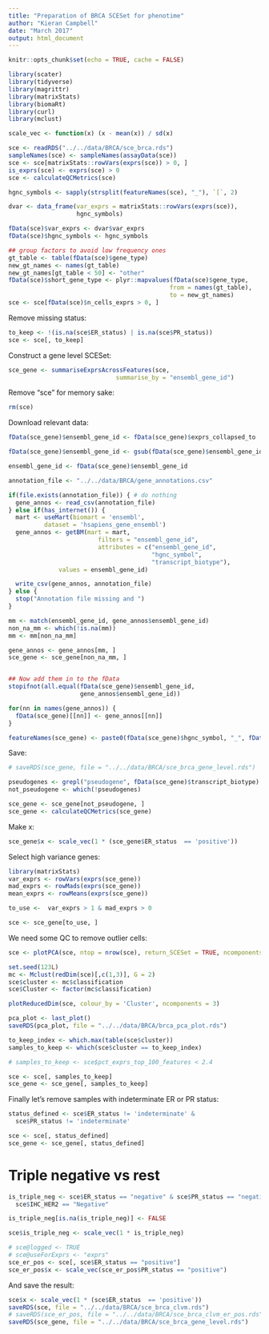 ```yaml
---
title: "Preparation of BRCA SCESet for phenotime"
author: "Kieran Campbell"
date: "March 2017"
output: html_document
---
```


```r
knitr::opts_chunk$set(echo = TRUE, cache = FALSE)

library(scater)
library(tidyverse)
library(magrittr)
library(matrixStats)
library(biomaRt)
library(curl)
library(mclust)

scale_vec <- function(x) (x - mean(x)) / sd(x)
```


```r
sce <- readRDS("../../data/BRCA/sce_brca.rds")
sampleNames(sce) <- sampleNames(assayData(sce))
sce <- sce[matrixStats::rowVars(exprs(sce)) > 0, ]
is_exprs(sce) <- exprs(sce) > 0
sce <- calculateQCMetrics(sce)

hgnc_symbols <- sapply(strsplit(featureNames(sce), "_"), `[`, 2)

dvar <- data_frame(var_exprs = matrixStats::rowVars(exprs(sce)),
                   hgnc_symbols)

fData(sce)$var_exprs <- dvar$var_exprs
fData(sce)$hgnc_symbols <- hgnc_symbols

## group factors to avoid low frequency ones
gt_table <- table(fData(sce)$gene_type)
new_gt_names <- names(gt_table)
new_gt_names[gt_table < 50] <- "other"
fData(sce)$short_gene_type <- plyr::mapvalues(fData(sce)$gene_type,
                                             from = names(gt_table),
                                             to = new_gt_names)
sce <- sce[fData(sce)$n_cells_exprs > 0, ]
```

Remove missing status:

```r
to_keep <- !(is.na(sce$ER_status) | is.na(sce$PR_status))
sce <- sce[, to_keep]
```

Construct a gene level SCESet:

```r
sce_gene <- summariseExprsAcrossFeatures(sce,
                              summarise_by = "ensembl_gene_id")
```

Remove "sce" for memory sake:

```r
rm(sce)
```

Download relevant data:

```r
fData(sce_gene)$ensembl_gene_id <- fData(sce_gene)$exprs_collapsed_to

fData(sce_gene)$ensembl_gene_id <- gsub(fData(sce_gene)$ensembl_gene_id, pattern = "\\.[0-9]+", replacement = "")

ensembl_gene_id <- fData(sce_gene)$ensembl_gene_id

annotation_file <- "../../data/BRCA/gene_annotations.csv"

if(file.exists(annotation_file)) { # do nothing
  gene_annos <- read_csv(annotation_file)
} else if(has_internet()) {
  mart <- useMart(biomart = 'ensembl', 
          dataset = 'hsapiens_gene_ensembl')
  gene_annos <- getBM(mart = mart, 
                         filters = "ensembl_gene_id",
                         attributes = c("ensembl_gene_id",
                                        "hgnc_symbol",
                                        "transcript_biotype"),
              values = ensembl_gene_id)

  write_csv(gene_annos, annotation_file)
} else {
  stop("Annotation file missing and ")
}

mm <- match(ensembl_gene_id, gene_annos$ensembl_gene_id)
non_na_mm <- which(!is.na(mm))
mm <- mm[non_na_mm]

gene_annos <- gene_annos[mm, ]
sce_gene <- sce_gene[non_na_mm, ]


## Now add them in to the fData
stopifnot(all.equal(fData(sce_gene)$ensembl_gene_id,
                    gene_annos$ensembl_gene_id))

for(nn in names(gene_annos)) {
  fData(sce_gene)[[nn]] <- gene_annos[[nn]]
}

featureNames(sce_gene) <- paste0(fData(sce_gene)$hgnc_symbol, "_", fData(sce_gene)$ensembl_gene_id)

```

Save:

```r
# saveRDS(sce_gene, file = "../../data/BRCA/sce_brca_gene_level.rds")
```

```r
pseudogenes <- grepl("pseudogene", fData(sce_gene)$transcript_biotype)
not_pseudogene <- which(!pseudogenes)

sce_gene <- sce_gene[not_pseudogene, ]
sce_gene <- calculateQCMetrics(sce_gene)
```

Make x:

```r
sce_gene$x <- scale_vec(1 * (sce_gene$ER_status  == 'positive'))
```

Select high variance genes:

```r
library(matrixStats)
var_exprs <- rowVars(exprs(sce_gene))
mad_exprs <- rowMads(exprs(sce_gene))
mean_exprs <- rowMeans(exprs(sce_gene))

to_use <-  var_exprs > 1 & mad_exprs > 0

sce <- sce_gene[to_use, ]
```

We need some QC to remove outlier cells:

```r
sce <- plotPCA(sce, ntop = nrow(sce), return_SCESet = TRUE, ncomponents = 3)

set.seed(123L)
mc <- Mclust(redDim(sce)[,c(1,3)], G = 2)
sce$cluster <- mc$classification
sce$Cluster <- factor(mc$classification)

plotReducedDim(sce, colour_by = 'Cluster', ncomponents = 3)

pca_plot <- last_plot()
saveRDS(pca_plot, file = "../../data/BRCA/brca_pca_plot.rds")

to_keep_index <- which.max(table(sce$cluster))
samples_to_keep <- which(sce$cluster == to_keep_index)

# samples_to_keep <- sce$pct_exprs_top_100_features < 2.4

sce <- sce[, samples_to_keep]
sce_gene <- sce_gene[, samples_to_keep]
```

Finally let's remove samples with indeterminate ER or PR status:

```r
status_defined <- sce$ER_status != 'indeterminate' &
  sce$PR_status != 'indeterminate'

sce <- sce[, status_defined]
sce_gene <- sce_gene[, status_defined]
```

# Triple negative vs rest

```r

is_triple_neg <- sce$ER_status == "negative" & sce$PR_status == "negative" &
  sce$IHC_HER2 == "Negative"

is_triple_neg[is.na(is_triple_neg)] <- FALSE

sce$is_triple_neg <- scale_vec(1 * is_triple_neg)
```

```r
# sce@logged <- TRUE
# sce@useForExprs <- "exprs"
sce_er_pos <- sce[, sce$ER_status == "positive"]
sce_er_pos$x <- scale_vec(sce_er_pos$PR_status == "positive")
```

And save the result:

```r
sce$x <- scale_vec(1 * (sce$ER_status  == 'positive'))
saveRDS(sce, file = "../../data/BRCA/sce_brca_clvm.rds")
# saveRDS(sce_er_pos, file = "../../data/BRCA/sce_brca_clvm_er_pos.rds")
saveRDS(sce_gene, file = "../../data/BRCA/sce_brca_gene_level.rds")
```